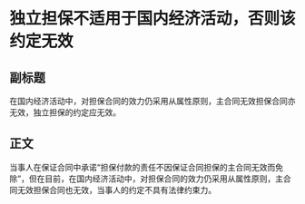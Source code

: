 # 独立担保不适用于国内经济活动，否则该约定无效
## 副标题
在国内经济活动中，对担保合同的效力仍采用从属性原则，主合同无效担保合同亦无效，独立担保的约定应无效。
## 正文
当事人在保证合同中承诺“担保付款的责任不因保证合同担保的主合同无效而免除”，但在目前，在国内经济活动中，对担保合同的效力仍采用从属性原则，主合同无效担保合同也无效，当事人的约定不具有法律约束力。